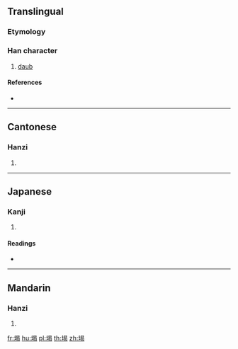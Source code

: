 {{character info/new}}
==Translingual==

===Etymology===
{{Han etyl}}

===Han character===
{{Han char|rn=32|rad=土|as=09|sn=12|four=46127|canj=GAPV|ids=⿰土曷}}

# [[daub]]

====References====
* {{Han ref|kx=0233.250|dkj=05264|dj=0471.020|hdz=10463.030|uh=5828|ud=22568|bh=D8A5|bd=55461}}

----

==Cantonese==

===Hanzi===
{{yue-hanzi|jyut=[[aat3]], [[ngaat3]], [[ngoi2]], [[oi2]]|y=aat3, ngaat3, ngoi2, oi2}}

# {{defn|lang=yue|sort=土09}}

----

==Japanese==

===Kanji===
{{ja-kanji|grade=|rs=土09}}

# {{defn|lang=ja|sort=土09}}

====Readings====
* {{ja-readings|on=[[げつ]] (getsu), [[げち]] (gechi), [[あつ]] (atsu), [[あち]] (achi), [[あい]] (ai)|kun=[[るせき]] (ruseki), [[ほこり]] (hokori)}}

----

==Mandarin==

===Hanzi===
{{cmn-hanzi|pin=[[yè]] ([[ye4]]), [[è]] ([[e4]])|wg=yeh<sup>4</sup>, o<sup>4</sup>}}

# {{defn|lang=cmn|sort=土09}}

[[fr:堨]]
[[hu:堨]]
[[pl:堨]]
[[th:堨]]
[[zh:堨]]